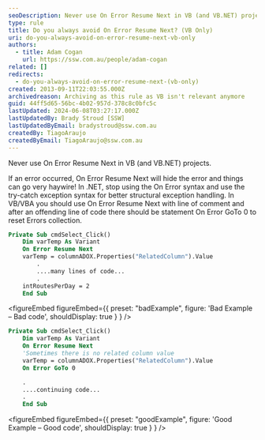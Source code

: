 ```yaml
---
seoDescription: Never use On Error Resume Next in VB (and VB.NET) projects. If an error occurred, On Error Resume Next will hide the error and things can go very haywire! In .NET, stop using the On Error syntax and use the try-catch exception syntax for better structural exception handling.
type: rule
title: Do you always avoid On Error Resume Next? (VB Only)
uri: do-you-always-avoid-on-error-resume-next-vb-only
authors:
  - title: Adam Cogan
    url: https://ssw.com.au/people/adam-cogan
related: []
redirects:
  - do-you-always-avoid-on-error-resume-next-(vb-only)
created: 2013-09-11T22:03:55.000Z
archivedreason: Archiving as this rule as VB isn't relevant anymore
guid: 44ff5d65-56bc-4b02-957d-378c8c0bfc5c
lastUpdated: 2024-06-08T03:27:17.000Z
lastUpdatedBy: Brady Stroud [SSW]
lastUpdatedByEmail: bradystroud@ssw.com.au
createdBy: TiagoAraujo
createdByEmail: TiagoAraujo@ssw.com.au
---
```


Never use On Error Resume Next in VB (and VB.NET) projects.

If an error occurred, On Error Resume Next will hide the error and things can go very haywire! In .NET, stop using the On Error syntax and use the try-catch exception syntax for better structural exception handling.
In VB/VBA you should use On Error Resume Next with line of comment and after an offending line of code there should be statement On Error GoTo 0 to reset Errors collection.

```vb
Private Sub cmdSelect_Click()
    Dim varTemp As Variant
    On Error Resume Next
    varTemp = columnADOX.Properties("RelatedColumn").Value
        .
        ....many lines of code...
        .
    intRoutesPerDay = 2
    End Sub
```

<figureEmbed figureEmbed={{
  preset: "badExample",
  figure: 'Bad Example – Bad code',
  shouldDisplay: true
} } />


```vb
Private Sub cmdSelect_Click()
    Dim varTemp As Variant
    On Error Resume Next
    'Sometimes there is no related column value
    varTemp = columnADOX.Properties("RelatedColumn").Value
    On Error GoTo 0

    .
    ....continuing code...
    .
    End Sub
```

<figureEmbed figureEmbed={{
  preset: "goodExample",
  figure: 'Good Example – Good code',
  shouldDisplay: true
} } />
